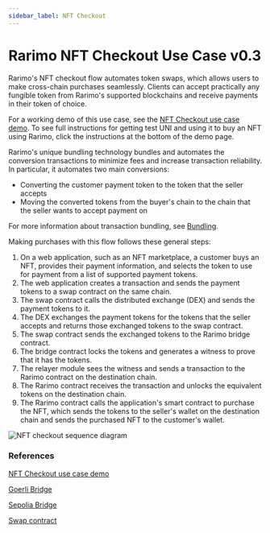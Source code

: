 ```yaml
---
sidebar_label: NFT Checkout
---
```


# Rarimo NFT Checkout Use Case v0.3

Rarimo's NFT checkout flow automates token swaps, which allows users to make cross-chain purchases seamlessly.
Clients can accept practically any fungible token from Rarimo's supported blockchains and receive payments in their token of choice.

For a working demo of this use case, see the [NFT Checkout use case demo](https://rarimo.gitlab.io/demo-settlement/?path=/story/demo-purchasewithanytoken--demo).
To see full instructions for getting test UNI and using it to buy an NFT using Rarimo, click the instructions at the bottom of the demo page.

Rarimo's unique bundling technology bundles and automates the conversion transactions to minimize fees and increase transaction reliability.
In particular, it automates two main conversions:

- Converting the customer payment token to the token that the seller accepts
- Moving the converted tokens from the buyer's chain to the chain that the seller wants to accept payment on

For more information about transaction bundling, see [Bundling](../bundling).

Making purchases with this flow follows these general steps:

1. On a web application, such as an NFT marketplace, a customer buys an NFT, provides their payment information, and selects the token to use for payment from a list of supported payment tokens.
1. The web application creates a transaction and sends the payment tokens to a swap contract on the same chain.
1. The swap contract calls the distributed exchange (DEX) and sends the payment tokens to it.
1. The DEX exchanges the payment tokens for the tokens that the seller accepts and returns those exchanged tokens to the swap contract.
1. The swap contract sends the exchanged tokens to the Rarimo bridge contract.
1. The bridge contract locks the tokens and generates a witness to prove that it has the tokens.
1. The relayer module sees the witness and sends a transaction to the Rarimo contract on the destination chain.
1. The Rarimo contract receives the transaction and unlocks the equivalent tokens on the destination chain.
1. The Rarimo contract calls the application's smart contract to purchase the NFT, which sends the tokens to the seller's wallet on the destination chain and sends the purchased NFT to the customer's wallet.

![NFT checkout sequence diagram](/img/nft-settlement.png)

### References

[NFT Checkout use case demo](https://rarimo.gitlab.io/demo-settlement/?path=/story/demo-purchasewithanytoken--demo)

[Goerli Bridge](https://goerli.etherscan.io/address/0x6EA0C45bAC29a2A2769ec14f4BCD959b07780106)

[Sepolia Bridge](https://sepolia.etherscan.io/address/0x300f5ee2409c999eba1bfdadb4cf5d16a45500ac)

[Swap contract](https://goerli.etherscan.io/address/0x1840Bc40c28af54dF509A7e5dfC31723E5331d4D)
